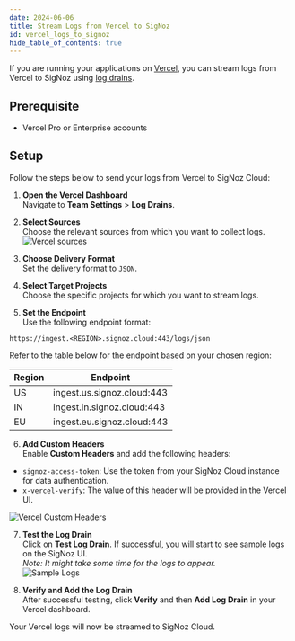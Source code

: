 ```yaml
---
date: 2024-06-06
title: Stream Logs from Vercel to SigNoz
id: vercel_logs_to_signoz
hide_table_of_contents: true
---
```


If you are running your applications on [Vercel](https://vercel.com/), you can stream logs from Vercel to SigNoz using [log drains](https://vercel.com/docs/observability/log-drains-overview/log-drains#configure-a-log-drain).

## Prerequisite
- Vercel Pro or Enterprise accounts 

## Setup

<Tabs entityName="plans">
<TabItem value="signoz-cloud" label="SigNoz Cloud" default>

Follow the steps below to send your logs from Vercel to SigNoz Cloud:

1. **Open the Vercel Dashboard**  
   Navigate to **Team Settings** > **Log Drains**.

2. **Select Sources**  
   Choose the relevant sources from which you want to collect logs.  
   ![Vercel sources](/img/logs/vercel/sources.webp)

3. **Choose Delivery Format**  
   Set the delivery format to `JSON`.

4. **Select Target Projects**  
   Choose the specific projects for which you want to stream logs.

5. **Set the Endpoint**  
   Use the following endpoint format:  

`https://ingest.<REGION>.signoz.cloud:443/logs/json`


Refer to the table below for the endpoint based on your chosen region:

| Region | Endpoint                     |
|--------|------------------------------|
| US     | ingest.us.signoz.cloud:443   |
| IN     | ingest.in.signoz.cloud:443   |
| EU     | ingest.eu.signoz.cloud:443   |

6. **Add Custom Headers**  
Enable **Custom Headers** and add the following headers:

- `signoz-access-token`: Use the token from your SigNoz Cloud instance for data authentication.
- `x-vercel-verify`: The value of this header will be provided in the Vercel UI.

![Vercel Custom Headers](/img/logs/vercel/headers.webp)

7. **Test the Log Drain**  
Click on **Test Log Drain**. If successful, you will start to see sample logs on the SigNoz UI.  
*Note: It might take some time for the logs to appear.*  
![Sample Logs](/img/logs/vercel/sample-logs.webp)

8. **Verify and Add the Log Drain**  
After successful testing, click **Verify** and then **Add Log Drain** in your Vercel dashboard.

Your Vercel logs will now be streamed to SigNoz Cloud.

</TabItem>
</Tabs>

